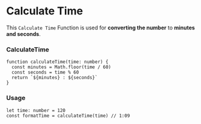 # Calculate Time

This `Calculate Time` Function is used for
**converting the number** to **minutes and seconds**.

### CalculateTime

```tsx filename="calculateTime.ts" copy
function calculateTime(time: number) {
  const minutes = Math.floor(time / 60)
  const seconds = time % 60
  return `${minutes} : ${seconds}`
}
```

### Usage

```tsx filename="timer.tsx" copy
let time: number = 120
const formatTime = calculateTime(time) // 1:09
```

